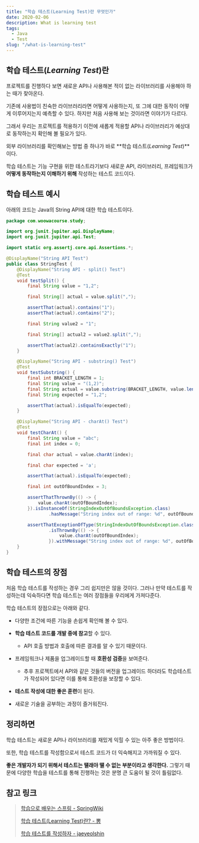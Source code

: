 ```yaml
---
title: "학습 테스트(Learning Test)란 무엇인가"
date: 2020-02-06
description: What is learning test
tags:
  - Java
  - Test
slug: "/what-is-learning-test"
---
```


## 학습 테스트(*Learning Test*)란

프로젝트를 진행하다 보면 새로운 API나 사용해본 적이 없는 라이브러리를 사용해야 하는 때가 찾아온다.

기존에 사용법이 친숙한 라이브러리라면 어떻게 사용하는지, 또 그에 대한 동작이 어떻게 이루어지는지 예측할 수 있다. 하지만 처음 사용해 보는 것이라면 이야기가 다르다.

그래서 우리는 프로젝트를 적용하기 이전에 새롭게 적용할 API나 라이브러리가 예상대로 동작하는지 확인해 볼 필요가 있다.

외부 라이브러리를 확인해보는 방법 중 하나가 바로 **학습 테스트(*Learning Test*)**이다.

학습 테스트는 기능 구현을 위한 테스트라기보다 새로운 API, 라이브러리, 프레임워크가 **어떻게 동작하는지 이해하기 위해** 작성하는 테스트 코드이다.

## 학습 테스트 예시

아래의 코드는 Java의 String API에 대한 학습 테스트이다.

```java
package com.woowacourse.study;

import org.junit.jupiter.api.DisplayName;
import org.junit.jupiter.api.Test;

import static org.assertj.core.api.Assertions.*;

@DisplayName("String API Test")
public class StringTest {
    @DisplayName("String API - split() Test")
    @Test
    void testSplit() {
        final String value = "1,2";

        final String[] actual = value.split(",");

        assertThat(actual).contains("1");
        assertThat(actual).contains("2");

        final String value2 = "1";

        final String[] actual2 = value2.split(",");

        assertThat(actual2).containsExactly("1");
    }

    @DisplayName("String API - substring() Test")
    @Test
    void testSubstring() {
        final int BRACKET_LENGTH = 1;
        final String value = "(1,2)";
        final String actual = value.substring(BRACKET_LENGTH, value.length() - BRACKET_LENGTH);
        final String expected = "1,2";

        assertThat(actual).isEqualTo(expected);
    }

    @DisplayName("String API - charAt() Test")
    @Test
    void testCharAt() {
        final String value = "abc";
        final int index = 0;

        final char actual = value.charAt(index);

        final char expected = 'a';

        assertThat(actual).isEqualTo(expected);

        final int outOfBoundIndex = 3;

        assertThatThrownBy(() -> {
            value.charAt(outOfBoundIndex);
        }).isInstanceOf(StringIndexOutOfBoundsException.class)
                .hasMessage("String index out of range: %d", outOfBoundIndex);

        assertThatExceptionOfType(StringIndexOutOfBoundsException.class)
                .isThrownBy(() -> {
                    value.charAt(outOfBoundIndex);
                }).withMessage("String index out of range: %d", outOfBoundIndex);
    }
}
```

## 학습 테스트의 장점

처음 학습 테스트를 작성하는 경우 그리 쉽지만은 않을 것이다. 그러나 만약 테스트를 작성하는데 익숙하다면 학습 테스트는 여러 장점들을 우리에게 가져다준다.

학습 테스트의 장점으로는 아래와 같다.

- 다양한 조건에 따른 기능을 손쉽게 확인해 볼 수 있다.

- **학습 테스트 코드를 개발 중에 참고**할 수 있다.

    - API 호출 방법과 호출에 따른 결과를 알 수 있기 때문이다.

- 프레임워크나 제품을 업그레이드할 때 **호환성 검증**을 보여준다.

    - 추후 프로젝트에서 API와 같은 것들의 버전을 업그레이드 하더라도 학습테스트가 작성되어 있다면 이를 통해 호환성을 보장할 수 있다.

- **테스트 작성에 대한 좋은 훈련**이 된다.

- 새로운 기술을 공부하는 과정이 즐거워진다.

## 정리하면

학습 테스트는 새로운 API나 라이브러리를 재밌게 익힐 수 있는 아주 좋은 방법이다.

또한, 학습 테스트를 작성함으로서 테스트 코드가 더 익숙해지고 가까워질 수 있다.

**좋은 개발자가 되기 위해서 테스트는 땔래야 땔 수 없는 부분이라고 생각한다.** 그렇기 때문에 다양한 학습을 테스트를 통해 진행하는 것은 분명 큰 도움이 될 것이 틀림없다.

## 참고 링크

> [학습으로 배우는 스프링 - SpringWiki](https://springwiki.readthedocs.io/en/latest/%ED%95%99%EC%8A%B5%20%ED%85%8C%EC%8A%A4%ED%8A%B8%EB%A1%9C%20%EB%B0%B0%EC%9A%B0%EB%8A%94%20%EC%8A%A4%ED%94%84%EB%A7%81/)
>
> [학습 테스트(Learning Test)란? - 뽕](http://blog.naver.com/PostView.nhn?blogId=kbh3983&logNo=220826785433)
>
> [학습 테스트를 작성하자 - jaeyeolshin](https://jaeyeolshin.github.io/2016-03-13/training-test/)